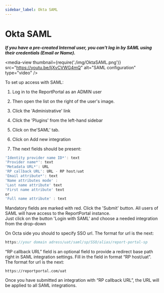 ```yaml
---
sidebar_label: Okta SAML
---
```


# Okta SAML

***If you have a pre-created Internal user, you can't log in by SAML using their credentials (Email or Name).***

<media-view thumbnail={require('./img/OktaSAML.png')} src="https://youtu.be/ljXvCVWG4mQ" alt="SAML configuration" type="video" />

To set up access with SAML:

1. Log in to the ReportPortal as an ADMIN user

2. Then open the list on the right of the user's image.

3. Click the 'Administrative' link

4. Click the 'Plugins' from the left-hand sidebar

5. Click on the'SAML' tab.

6. Click on Add new integration

7. The next fields should be present:

```javascript 
'Identity provider name ID*': text
'Provider name*': text
'Metadata URL*': URL
'RP callback URL': URL - RP host/uat
'Email attribute*': text
'Name attributes mode' : 
'Last name attribute' text
'First name attribute' text
or
'Full name attribute' : text
  ```

Mandatory fields are marked with red.
Click the 'Submit' button.
All users of SAML will have access to the ReportPortal instance.  
Just click on the button 'Login with SAML' and choose a needed integration from the drop-down


On Octa side you should to specify SSO url. The format for url is the next:

```java
https://your domain adress/uat/saml/sp/SSO/alias/report-portal-sp
```

“RP callback URL” field is an optional field to provide a redirect base path right in SAML integration settings. Fill in the field in format “RP host/uat”. The format for url is the next:

```
https://reportportal.com/uat
```
Once you have submitted an integration with “RP callback URL”, the URL will be applied to all SAML integrations.